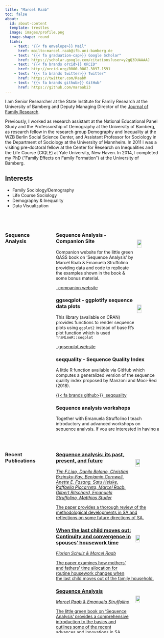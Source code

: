 ```yaml
---
title: "Marcel Raab"
toc: false
about:
  id: about-content
  template: trestles
  image: images/profile.png
  image-shape: round
  links:
    - text: "{{< fa envelope>}} Mail"
      href: mailto:marcel.raab@ifb.uni-bamberg.de
    - text: "{{< fa graduation-cap>}} Google Scholar"
      href: https://scholar.google.com/citations?user=y2gQ3DUAAAAJ
    - text: "{{< fa brands orcid>}} ORCID"
      href: http://orcid.org/0000-0002-3097-1591
    - text: "{{< fa brands twitter>}} Twitter"
      href: https://twitter.com/RaabM
    - text: "{{< fa brands github>}} GitHub"
      href: https://github.com/maraab23 
---
```


:::{#about-content}

I am Senior Researcher at the State Institute for Family Research at the University of Bamberg and Deputy Managing Director of the [Journal of Family Research](https://ubp.uni-bamberg.de/jfr/index.php/jfr).

Previously, I worked as research assistant at the National Educational Panel Study and the Professorship of Demography at the University of Bamberg, as research fellow in the research group Demography and Inequality at the WZB Berlin Social Science Center, and Assistant Professor for Sociology in the Department of Sociology at the University of Mannheim. In 2011 I was a visiting pre-doctoral fellow at the Center for Research on Inequalities and the Life Course (CIQLE) at Yale University, New Haven. In 2014, I completed my PhD ("Family Effects on Family Formation") at the University of Bamberg.

## Interests

- Family Sociology/Demography
- Life Course Sociology
- Demography & Inequality
- Data Visualization 

<br>

::: 

###

:::::: {.column-screen .gray-background}

::::: {.column-page-body .columns}

:::: {.column width="30%"}
### Sequence Analysis {#sequence-analysis}
::::

:::: {.column width="70%"}

::: {.card}
<div>
<img src="https://sa-book.github.io/images/QASS.png" align="right" width="20%"  style="padding: 5px; padding-top: 25px;">

### Sequence Analysis - Companion Site
Companion website for the little green QASS book on ‘Sequence Analysis’ by Marcel Raab & Emanuela Struffolino providing data and code to replicate the examples shown in the book & some bonus material.

<a href="https://sa-book.github.io/" class="btn btn-primary"><i class="fa-solid fa-link"></i>&nbsp;&nbsp;companion website</a>

</div>
:::

::: {.card}

<div>
<img src="https://github.com/maraab23/ggseqplot/raw/main/man/figures/logo.png" align="right" width="20%"  style="padding: 5px; padding-top: 25px;">

### ggseqplot - ggplotify sequence data plots
This library (available on CRAN) provides functions to render sequence plots using `ggplot2` instead of base R’s plot function which is used `TraMineR::seqplot`

<a href="https://maraab23.github.io/ggseqplot/" class="btn btn-primary"><i class="fa-solid fa-link"></i>&nbsp;&nbsp;ggseqplot website</a>

</div>
:::

::: {.card}

### seqquality - Sequence Quality Index
A little R function available via GitHub which computes a generalized version of the sequence quality index proposed by Manzoni and Mooi-Reci (2018).

[{{< fa brands github>}}&nbsp;&nbsp;seqquality](https://github.com/maraab23/seqquality){.btn .btn-primary}
:::

::: {.card}

### Sequence analysis workshops
Together with Emanuela Struffolino I teach introductory and advanced workshops on sequence analysis. If you are interested in having a workshop at your institution drop us a mail. 

:::

::::

:::::

::::::

<br>

::::: {.column-page-body .columns}

:::: {.column width="30%"}
### Recent Publications {#publications}
::::

:::: {.column width="70%"}

::: {.card}
<a href="publications/Liao2022/liao2022.html" class="card-link">
<div>
<img src="/images/SSR.jpg" align="right" width="20%"  style="padding: 10px; padding-top: 25px;">

### Sequence analysis: its past, present, and future
*Tim F.Liao, Danilo Bolano, Christian Brzinsky-Fay, Benjamin Cornwell, Anette E. Fasang, Satu Helske, Raffaella Piccarreta, Marcel Raab, Gilbert Ritschard, Emanuela Struffolino, Matthias Studer*

The paper provides a thorough review of the methodological developments in SA and reflections on some future directions of SA. 
</div>
</a>
:::

::: {.card}
<a href="publications/Schulz2023/schulz2023.html" class="card-link">
<div>
<img src="/images/JMF.jpg" align="right" width="20%"  style="padding: 10px; padding-top: 25px;">

### When the last child moves out: Continuity and convergence in spouses' housework time
*Florian Schulz & Marcel Raab*

The paper examines how mothers' and fathers' time allocation for routine housework changes when the last child moves out of the family household.
</div>
</a>
:::

::: {.card}
<a href="publications/Raab2023/raab2023.html" class="card-link">
<div>
<img src="https://sa-book.github.io/images/QASS.png" align="right" width="20%"  style="padding: 10px; padding-top: 25px;">

### Sequence Analysis
*Marcel Raab & Emanuela Struffolino*

The little green book on ‘Sequence Analysis’ provides a comprehensive introduction to the basics and outlines some of the recent advances and innovations in SA.
</div>

</a>
:::

<a href="publications.html"></i><i class="bi bi-arrow-right-circle-fill"></i>&nbsp;&nbsp;SEE ALL PUBLICATIONS </a>

::::

:::::


